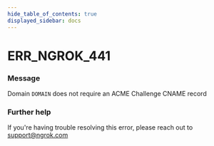```yaml
---
hide_table_of_contents: true
displayed_sidebar: docs
---
```



# ERR_NGROK_441

### Message
Domain `DOMAIN` does not require an ACME Challenge CNAME record

<ErrorDetails error='err_ngrok_441' />


### Further help
If you're having trouble resolving this error, please reach out to [support@ngrok.com](mailto:support@ngrok.com?subject=Help%20with%20ERR_NGROK_441)

